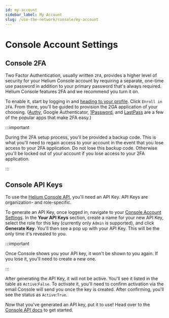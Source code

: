 ```yaml
---
id: my-account
sidebar_label: My Account
slug: /use-the-network/console/my-account
---
```



# Console Account Settings 

## Console 2FA

Two Factor Authentication, usually written `2FA`, provides a higher level of security for your Helium Console account by requiring a separate, one-time use password in 
addition to your primary password that's always required. Helium Console features 2FA and we recommend you turn it on. 

To enable it, start by logging in and [heading to your profile](https://console.helium.com/profile). Click `Enroll in 2FA`. From there, you'll be guided to provision the 2GA application of your choosing. ([Authy](https://authy.com/), Google Authenticator, [1Password](https://1password.com/), and [LastPass](https://www.lastpass.com) are a few of the popular apps that make 2FA easy.)

:::important 

During the 2FA setup process, you'll be provided a backup code. This is what you'll need to regain access to your account in the event that you lose access to your 2FA application. Do not lose this backup code. Otherwise you'll be locked out of your account if you lose access to your 2FA application.

::: 




## Console API Keys 

To use the [Helium Console API](/api/console), you'll need an API Key. API Keys are organization- and role-specific.

To generate an API Key, once logged in, navigate to your [Console Account Settings](https://console.helium.com/profile). In the **Your API Keys** section, create a name for your new API Key,  select the role for this key (currently only `Admin` is supported), and click **Generate Key**. You'll then see a pop up with your API Key. This will be the only time it's revealed to you. 

:::important 

Once Console shows you your API key, it won't be shown to you again. If you lose it, you'll need to create a new one.

:::

After generating the API Key, it will not be active. You'll see it listed in the table as `Active`:`False`.  To activate it, you'll need to confirm activation via the email Console will send you once the key is created. After confirming, you'll see the status as `Active`:`True`.

Now that you've generated an API key, put it to use! Head over to the [Console API docs](/api/console) to get started.